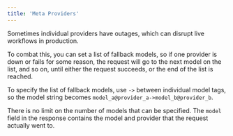 ```yaml
---
title: 'Meta Providers'
---
```


Sometimes individual providers have outages,
which can disrupt live workflows in production.

To combat this, you can set a list of fallback models,
so if one provider is down or fails for some reason,
the request will go to the next model on the list, and so on, until either the
request succeeds, or the end of the list is reached.

To specify the list of fallback models, use `->` between individual model tags, so the
model string becomes `model_a@provider_a->model_b@provider_b`.

There is no limit on the number of models that can be specified.
The `model` field in the response contains the model and provider that the request
actually went to.